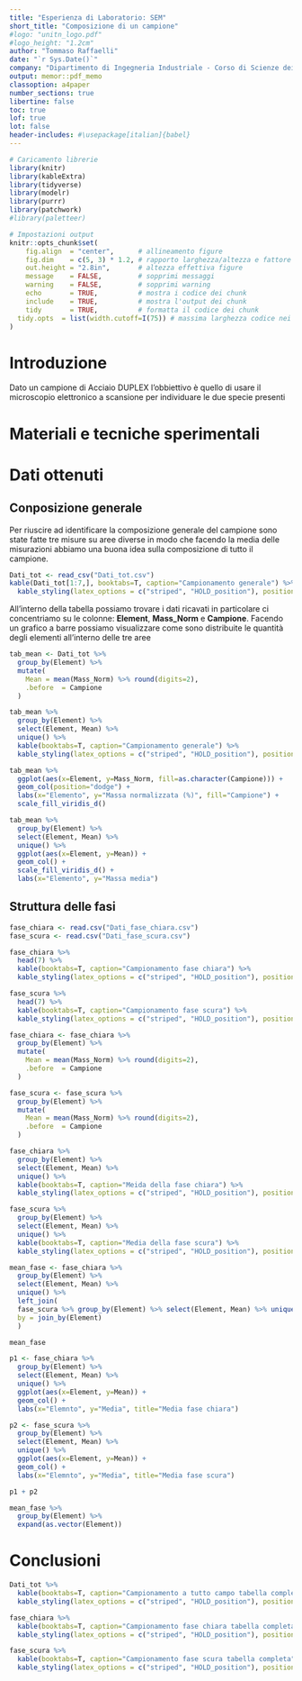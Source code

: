 ```yaml
---
title: "Esperienza di Laboratorio: SEM"
short_title: "Composizione di un campione"
#logo: "unitn_logo.pdf"
#logo_height: "1.2cm"
author: "Tommaso Raffaelli"
date: "`r Sys.Date()`"
company: "Dipartimento di Ingegneria Industriale - Corso di Scienze dei Materiali"
output: memor::pdf_memo
classoption: a4paper
number_sections: true
libertine: false
toc: true
lof: true
lot: false
header-includes: #\usepackage[italian]{babel}
---
```


```r
# Caricamento librerie
library(knitr)
library(kableExtra)
library(tidyverse)
library(modelr)
library(purrr)
library(patchwork)
#library(paletteer)

# Impostazioni output
knitr::opts_chunk$set(
	fig.align  = "center",      # allineamento figure
	fig.dim    = c(5, 3) * 1.2, # rapporto larghezza/altezza e fattore di scala
	out.height = "2.8in",       # altezza effettiva figure
	message    = FALSE,         # sopprimi messaggi
	warning    = FALSE,         # sopprimi warning
	echo       = TRUE,          # mostra i codice dei chunk
	include    = TRUE,          # mostra l'output dei chunk
	tidy       = TRUE,          # formatta il codice dei chunk
  tidy.opts  = list(width.cutoff=I(75)) # massima larghezza codice nei chunk
)
```
\newpage

# Introduzione

Dato un campione di Acciaio DUPLEX l'obbiettivo è quello di usare il microscopio elettronico a scansione per individuare le due specie presenti

# Materiali e tecniche sperimentali

# Dati ottenuti

## Conposizione generale

Per riuscire ad identificare la composizione generale del campione sono state fatte tre misure su aree diverse in modo che facendo la media delle misurazioni abbiamo una buona idea sulla composizione di tutto il campione.


```r
Dati_tot <- read_csv("Dati_tot.csv")
kable(Dati_tot[1:7,], booktabs=T, caption="Campionamento generale") %>%
  kable_styling(latex_options = c("striped", "HOLD_position"), position = "center")
```

All'interno della tabella possiamo trovare i dati ricavati in particolare ci concentriamo su le colonne: **Element**, **Mass_Norm** e **Campione**.
Facendo un grafico a barre possiamo visualizzare come sono distribuite le quantità degli elementi all'interno delle tre aree

```r
tab_mean <- Dati_tot %>% 
  group_by(Element) %>% 
  mutate(
    Mean = mean(Mass_Norm) %>% round(digits=2),
    .before  = Campione
  )

tab_mean %>% 
  group_by(Element) %>% 
  select(Element, Mean) %>% 
  unique() %>% 
  kable(booktabs=T, caption="Campionamento generale") %>%
  kable_styling(latex_options = c("striped", "HOLD_position"), position = "center")
```


```r
tab_mean %>% 
  ggplot(aes(x=Element, y=Mass_Norm, fill=as.character(Campione))) + 
  geom_col(position="dodge") +
  labs(x="Elemento", y="Massa normalizzata (%)", fill="Campione") +
  scale_fill_viridis_d()
```

```r
tab_mean %>% 
  group_by(Element) %>% 
  select(Element, Mean) %>% 
  unique() %>% 
  ggplot(aes(x=Element, y=Mean)) + 
  geom_col() +
  scale_fill_viridis_d() +
  labs(x="Elemento", y="Massa media")
```




## Struttura delle fasi

```r
fase_chiara <- read.csv("Dati_fase_chiara.csv")
fase_scura <- read.csv("Dati_fase_scura.csv")

fase_chiara %>% 
  head(7) %>% 
  kable(booktabs=T, caption="Campionamento fase chiara") %>%
  kable_styling(latex_options = c("striped", "HOLD_position"), position = "center")

fase_scura %>% 
  head(7) %>% 
  kable(booktabs=T, caption="Campionamento fase scura") %>%
  kable_styling(latex_options = c("striped", "HOLD_position"), position = "center")
```

```r
fase_chiara <- fase_chiara %>% 
  group_by(Element) %>% 
  mutate(
    Mean = mean(Mass_Norm) %>% round(digits=2),
    .before  = Campione
  )

fase_scura <- fase_scura %>% 
  group_by(Element) %>% 
  mutate(
    Mean = mean(Mass_Norm) %>% round(digits=2),
    .before  = Campione
  )

fase_chiara %>% 
  group_by(Element) %>% 
  select(Element, Mean) %>% 
  unique() %>% 
  kable(booktabs=T, caption="Meida della fase chiara") %>%
  kable_styling(latex_options = c("striped", "HOLD_position"), position = "center")

fase_scura %>% 
  group_by(Element) %>% 
  select(Element, Mean) %>% 
  unique() %>% 
  kable(booktabs=T, caption="Media della fase scura") %>%
  kable_styling(latex_options = c("striped", "HOLD_position"), position = "center")

mean_fase <- fase_chiara %>% 
  group_by(Element) %>% 
  select(Element, Mean) %>% 
  unique() %>% 
  left_join(
  fase_scura %>% group_by(Element) %>% select(Element, Mean) %>% unique(),
  by = join_by(Element)
  )

mean_fase
```


```r
p1 <- fase_chiara %>% 
  group_by(Element) %>% 
  select(Element, Mean) %>% 
  unique() %>% 
  ggplot(aes(x=Element, y=Mean)) + 
  geom_col() + 
  labs(x="Elemnto", y="Media", title="Media fase chiara")

p2 <- fase_scura %>% 
  group_by(Element) %>% 
  select(Element, Mean) %>% 
  unique() %>% 
  ggplot(aes(x=Element, y=Mean)) + 
  geom_col() + 
  labs(x="Elemnto", y="Media", title="Media fase scura")

p1 + p2
```
```r
mean_fase %>% 
  group_by(Element) %>% 
  expand(as.vector(Element))

```


# Conclusioni


\newpage

```r
Dati_tot %>% 
  kable(booktabs=T, caption="Campionamento a tutto campo tabella completa") %>%
  kable_styling(latex_options = c("striped", "HOLD_position"), position = "center")

fase_chiara %>% 
  kable(booktabs=T, caption="Campionamento fase chiara tabella completa") %>%
  kable_styling(latex_options = c("striped", "HOLD_position"), position = "center")

fase_scura %>% 
  kable(booktabs=T, caption="Campionamento fase scura tabella completa") %>%
  kable_styling(latex_options = c("striped", "HOLD_position"), position = "center")
```

